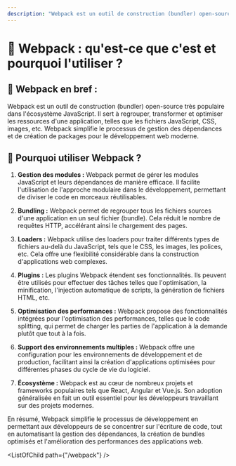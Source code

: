 ```yaml
---
description: "Webpack est un outil de construction (bundler) open-source très populaire dans l'écosystème JavaScript. Il sert à regrouper, transformer et optimiser les ressources d'une application, telles que les fichiers JavaScript, CSS, images, etc. Webpack simplifie le processus de gestion des dépendances et de création de packages pour le développement web moderne."
---
```


# 🧩 Webpack : qu'est-ce que c'est et pourquoi l'utiliser ?

## 🧩 Webpack en bref :
Webpack est un outil de construction (bundler) open-source très populaire dans l'écosystème JavaScript. Il sert à regrouper, transformer et optimiser les ressources d'une application, telles que les fichiers JavaScript, CSS, images, etc. Webpack simplifie le processus de gestion des dépendances et de création de packages pour le développement web moderne.

## 🧩 Pourquoi utiliser Webpack ?

1. **Gestion des modules :** Webpack permet de gérer les modules JavaScript et leurs dépendances de manière efficace. Il facilite l'utilisation de l'approche modulaire dans le développement, permettant de diviser le code en morceaux réutilisables.

2. **Bundling :** Webpack permet de regrouper tous les fichiers sources d'une application en un seul fichier (bundle). Cela réduit le nombre de requêtes HTTP, accélérant ainsi le chargement des pages.

3. **Loaders :** Webpack utilise des loaders pour traiter différents types de fichiers au-delà du JavaScript, tels que le CSS, les images, les polices, etc. Cela offre une flexibilité considérable dans la construction d'applications web complexes.

4. **Plugins :** Les plugins Webpack étendent ses fonctionnalités. Ils peuvent être utilisés pour effectuer des tâches telles que l'optimisation, la minification, l'injection automatique de scripts, la génération de fichiers HTML, etc.

5. **Optimisation des performances :** Webpack propose des fonctionnalités intégrées pour l'optimisation des performances, telles que le code splitting, qui permet de charger les parties de l'application à la demande plutôt que tout à la fois.

6. **Support des environnements multiples :** Webpack offre une configuration pour les environnements de développement et de production, facilitant ainsi la création d'applications optimisées pour différentes phases du cycle de vie du logiciel.

7. **Écosystème :** Webpack est au cœur de nombreux projets et frameworks populaires tels que React, Angular et Vue.js. Son adoption généralisée en fait un outil essentiel pour les développeurs travaillant sur des projets modernes.

En résumé, Webpack simplifie le processus de développement en permettant aux développeurs de se concentrer sur l'écriture de code, tout en automatisant la gestion des dépendances, la création de bundles optimisés et l'amélioration des performances des applications web.

<ListOfChild path={"/webpack"} />
